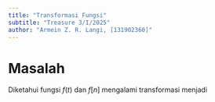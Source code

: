 ```yaml
---
title: "Transformasi Fungsi"
subtitle: "Treasure 3/I/2025"
author: "Armein Z. R. Langi, [131902360]"
---
```


# Masalah
Diketahui fungsi $f(t)$ dan $f[n]$ mengalami transformasi menjadi